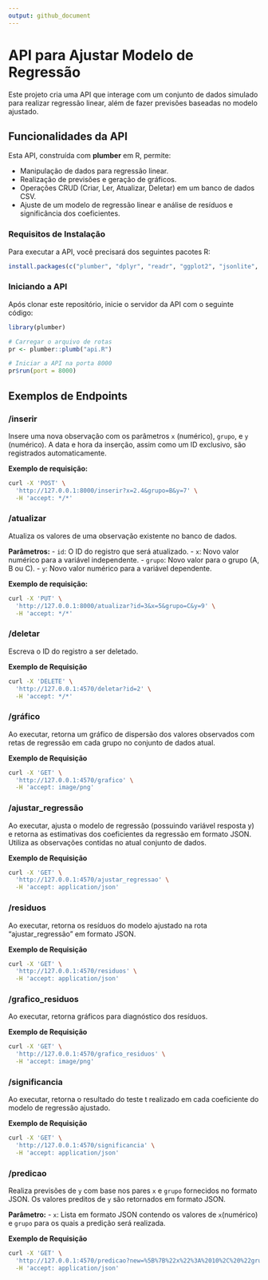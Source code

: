 ```yaml
---
output: github_document
---
```


# API para Ajustar Modelo de Regressão

Este projeto cria uma API que interage com um conjunto de dados simulado para realizar regressão linear, além de fazer previsões baseadas no modelo ajustado.
  
## Funcionalidades da API

Esta API, construída com **plumber** em R, permite:

- Manipulação de dados para regressão linear.
- Realização de previsões e geração de gráficos.
- Operações CRUD (Criar, Ler, Atualizar, Deletar) em um banco de dados CSV.
- Ajuste de um modelo de regressão linear e análise de resíduos e significância dos coeficientes.

### Requisitos de Instalação

Para executar a API, você precisará dos seguintes pacotes R:

```r
install.packages(c("plumber", "dplyr", "readr", "ggplot2", "jsonlite", "lubridate"))
```

### Iniciando a API

Após clonar este repositório, inicie o servidor da API com o seguinte código:

```r
library(plumber)

# Carregar o arquivo de rotas
pr <- plumber::plumb("api.R")

# Iniciar a API na porta 8000
pr$run(port = 8000)
```
## Exemplos de Endpoints

### /inserir

Insere uma nova observação com os parâmetros `x` (numérico), `grupo`, e `y` (numérico). A data e hora da inserção, assim como um ID exclusivo, são registrados automaticamente.

**Exemplo de requisição:**

```bash
curl -X 'POST' \
  'http://127.0.0.1:8000/inserir?x=2.4&grupo=B&y=7' \
  -H 'accept: */*'
```

### /atualizar

Atualiza os valores de uma observação existente no banco de dados.

**Parâmetros:**
- `id`: O ID do registro que será atualizado.
- `x`: Novo valor numérico para a variável independente.
- `grupo`: Novo valor para o grupo (A, B ou C).
- `y`: Novo valor numérico para a variável dependente.

**Exemplo de requisição:**

```bash
curl -X 'PUT' \
  'http://127.0.0.1:8000/atualizar?id=3&x=5&grupo=C&y=9' \
  -H 'accept: */*'
```

### /deletar

Escreva o ID do registro a ser deletado.

**Exemplo de Requisição**
```bash
curl -X 'DELETE' \
  'http://127.0.0.1:4570/deletar?id=2' \
  -H 'accept: */*'
```

### /gráfico

Ao executar, retorna um gráfico de dispersão dos valores observados com retas de regressão em cada grupo no conjunto de dados atual.

**Exemplo de Requisição**

```bash
curl -X 'GET' \
  'http://127.0.0.1:4570/grafico' \
  -H 'accept: image/png'
```

### /ajustar_regressão

Ao executar, ajusta o modelo de regressão (possuindo variável resposta y) e retorna as estimativas dos coeficientes da regressão em formato JSON. Utiliza as observações contidas no atual conjunto de dados.

**Exemplo de Requisição**
```bash
curl -X 'GET' \
  'http://127.0.0.1:4570/ajustar_regressao' \
  -H 'accept: application/json'
```  

### /residuos

Ao executar, retorna os resíduos do modelo ajustado na rota "ajustar_regressão" em
formato JSON.

**Exemplo de Requisição**
```bash 
curl -X 'GET' \
  'http://127.0.0.1:4570/residuos' \
  -H 'accept: application/json'
```  

### /grafico_residuos

Ao executar, retorna gráficos para diagnóstico dos resíduos.

**Exemplo de Requisição**
```bash 
curl -X 'GET' \
  'http://127.0.0.1:4570/grafico_residuos' \
  -H 'accept: image/png'
```  
### /significancia

Ao executar, retorna o resultado do teste t realizado em cada coeficiente do modelo de regressão ajustado.

**Exemplo de Requisição**
```bash
curl -X 'GET' \
  'http://127.0.0.1:4570/significancia' \
  -H 'accept: application/json'
```
### /predicao

Realiza previsões de `y` com base nos pares `x` e `grupo` fornecidos no formato JSON. Os valores preditos de `y` são retornados em formato JSON.

**Parâmetro:**
- `x`: Lista em formato JSON contendo os valores de `x`(numérico) e `grupo` para os quais a predição será realizada.

**Exemplo de Requisição**

```bash
curl -X 'GET' \
  'http://127.0.0.1:4570/predicao?new=%5B%7B%22x%22%3A%2010%2C%20%22grupo%22%3A%20%22A%22%7D%2C%20%7B%22x%22%3A%209%2C%20%22grupo%22%3A%20%22B%22%7D%5D' \
  -H 'accept: application/json'
```
